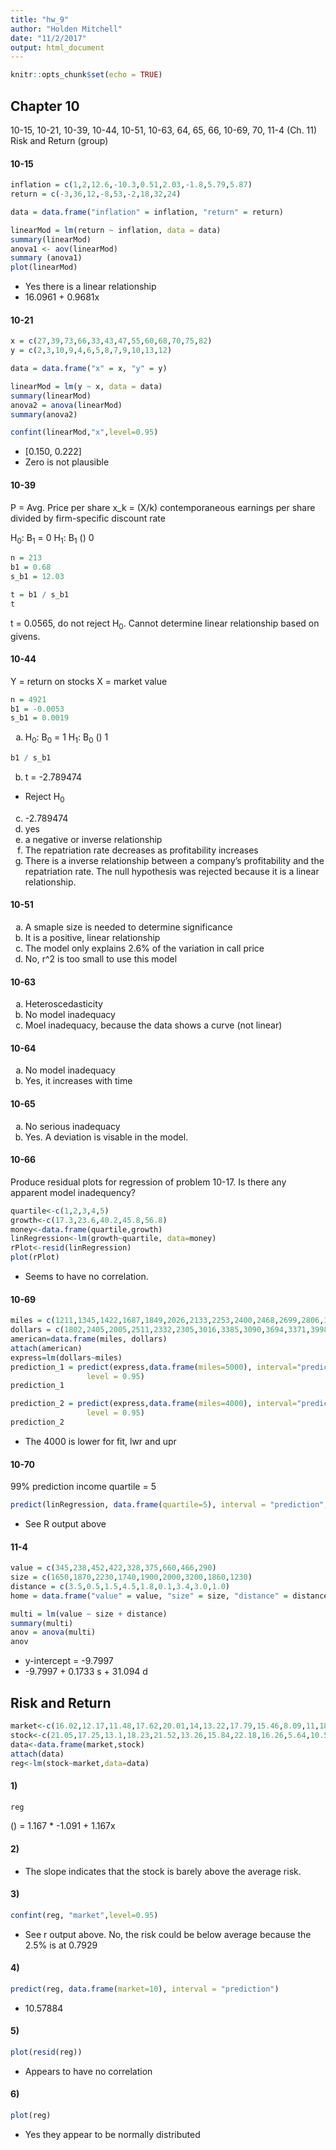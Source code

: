 ```yaml
---
title: "hw_9"
author: "Holden Mitchell"
date: "11/2/2017"
output: html_document
---
```


```r
knitr::opts_chunk$set(echo = TRUE)
```

## Chapter 10

10-15, 10-21, 10-39, 10-44, 10-51, 10-63, 64, 65, 66, 10-69, 70, 11-4 (Ch. 11)
Risk and Return (group)

#### 10-15

```r
inflation = c(1,2,12.6,-10.3,0.51,2.03,-1.8,5.79,5.87)
return = c(-3,36,12,-8,53,-2,18,32,24)

data = data.frame("inflation" = inflation, "return" = return)

linearMod = lm(return ~ inflation, data = data)
summary(linearMod)
anova1 <- aov(linearMod)
summary (anova1)
plot(linearMod)
```

* Yes there is a linear relationship
* 16.0961 + 0.9681x


#### 10-21

```r
x = c(27,39,73,66,33,43,47,55,60,68,70,75,82)
y = c(2,3,10,9,4,6,5,8,7,9,10,13,12)

data = data.frame("x" = x, "y" = y)

linearMod = lm(y ~ x, data = data)
summary(linearMod)
anova2 = anova(linearMod)
summary(anova2)

confint(linearMod,"x",level=0.95)
```


* [0.150, 0.222]
* Zero is not plausible

#### 10-39

P = Avg. Price per share
x_k = (X/k) contemporaneous earnings per share divided by firm-specific discount rate

H<sub>0</sub>: B<sub>1</sub> = 0
H<sub>1</sub>: B<sub>1</sub> \(\neq \) 0

```r
n = 213
b1 = 0.68
s_b1 = 12.03

t = b1 / s_b1
t
```

t = 0.0565, do not reject H<sub>0</sub>. Cannot determine linear relationship based on givens.

#### 10-44

Y = return on stocks
X = market value

```r
n = 4921
b1 = -0.0053
s_b1 = 0.0019
```

a. H<sub>0</sub>: B<sub>0</sub> = 1  H<sub>1</sub>: B<sub>0</sub> \(\neq \) 1
```r
b1 / s_b1
```
b. t = -2.789474
* Reject H<sub>0</sub>
c. -2.789474
d. yes
e. a negative or inverse relationship
f. The repatriation rate decreases as profitability increases
g. There is a inverse relationship between a company's profitability and the repatriation rate. The null hypothesis was rejected because it is a linear relationship.

#### 10-51

a. A smaple size is needed to determine significance
b. It is a positive, linear relationship
c. The model only explains 2.6% of the variation in call price
d. No, r^2 is too small to use this model

#### 10-63

a. Heteroscedasticity
b. No model inadequacy
c. Moel inadequacy, because the data shows a curve (not linear)

#### 10-64

a. No model inadequacy
b. Yes, it increases with time

#### 10-65

a. No serious inadequacy
b. Yes. A deviation is visable in the model.

#### 10-66

Produce residual plots for regression of problem 10-17. Is there any apparent model inadequency?
```r
quartile<-c(1,2,3,4,5)
growth<-c(17.3,23.6,40.2,45.8,56.8)
money<-data.frame(quartile,growth)
linRegression<-lm(growth~quartile, data=money)
rPlot<-resid(linRegression)
plot(rPlot)
```

* Seems to have no correlation.

#### 10-69

```r
miles = c(1211,1345,1422,1687,1849,2026,2133,2253,2400,2468,2699,2806,3082,3209,3466,3643,3852,4033,4267,4498,4533,4804,5090,5233,5439)
dollars = c(1802,2405,2005,2511,2332,2305,3016,3385,3090,3694,3371,3998,3555,4692,4244,5298,4801,5147,5738,6420,6059,6426,6321,7026,6964)
american=data.frame(miles, dollars)
attach(american)
express=lm(dollars~miles)
prediction_1 = predict(express,data.frame(miles=5000), interval="prediction",
                 level = 0.95)
prediction_1

prediction_2 = predict(express,data.frame(miles=4000), interval="prediction",
                 level = 0.95)
prediction_2
```

* The 4000 is lower for fit, lwr and upr

#### 10-70

99% prediction
income quartile = 5

```r
predict(linRegression, data.frame(quartile=5), interval = "prediction", level = 0.99)
```

* See R output above

#### 11-4

```r
value = c(345,238,452,422,328,375,660,466,290)
size = c(1650,1870,2230,1740,1900,2000,3200,1860,1230)
distance = c(3.5,0.5,1.5,4.5,1.8,0.1,3.4,3.0,1.0)
home = data.frame("value" = value, "size" = size, "distance" = distance)

multi = lm(value ~ size + distance)
summary(multi)
anov = anova(multi)
anov
```
* y-intercept = -9.7997
* -9.7997 + 0.1733 s + 31.094 d

## Risk and Return


```r
market<-c(16.02,12.17,11.48,17.62,20.01,14,13.22,17.79,15.46,8.09,11,18.52,14.05,8.79,11.6)
stock<-c(21.05,17.25,13.1,18.23,21.52,13.26,15.84,22.18,16.26,5.64,10.55,17.86,12.75,9.13,13.87)
data<-data.frame(market,stock)
attach(data)
reg<-lm(stock~market,data=data)
```
#### 1)

```r
reg
```

\(\beta \) = 1.167
* -1.091 + 1.167x

#### 2)

* The slope indicates that the stock is barely above the average risk.

#### 3)

```r
confint(reg, "market",level=0.95)
```
* See r output above. No, the risk could be below average because the 2.5% is at 0.7929

#### 4)

```r
predict(reg, data.frame(market=10), interval = "prediction")
```
* 10.57884

#### 5)

```r
plot(resid(reg))
```
* Appears to have no correlation

#### 6)

```r
plot(reg)
```

* Yes they appear to be normally distributed